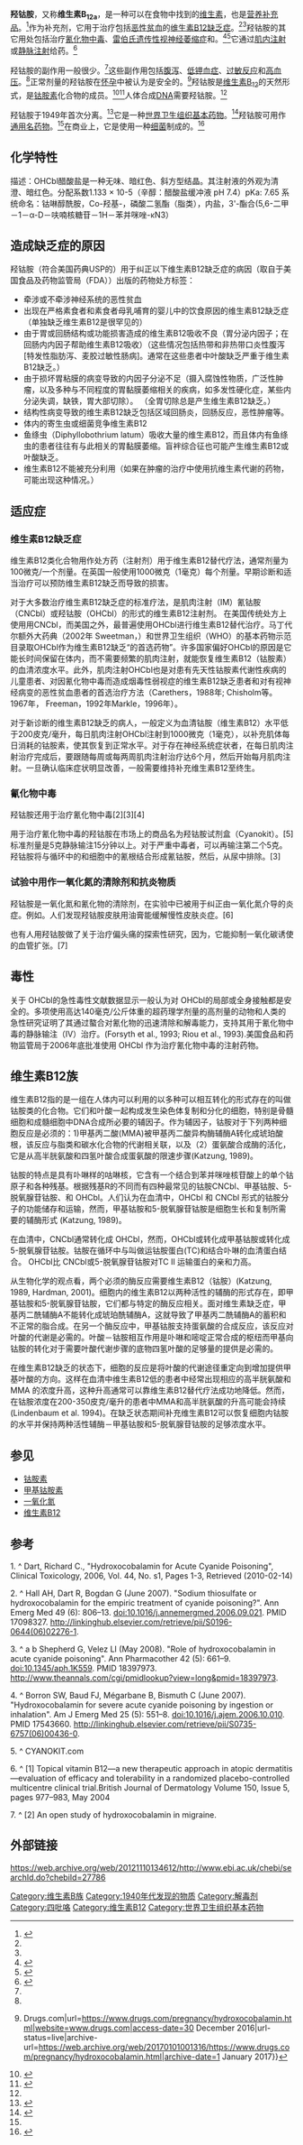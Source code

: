 {{Citation style}}
{{Expand language|en|time=2021-12-29T09:13:43+00:00}}
{{Drugbox
| Verifiedfields = changed
| verifiedrevid = 457640474
| IUPAC_name = Coα-[α-(5,6-dimethylbenzimidazolyl)]-<br/>Coβ-hydroxocobamide
| image = Hydroxocobalamin.svg
| width = 250
<!--| image2 = Hydroxocobalamin ball-and-stick animation.gif
| width2 = 250-->
<!--Clinical data-->
| synonyms = vitamin B<sub>12</sub>, vitamin B<sub>12a</sub>, hydroxycobalamin
| tradename =  
| Drugs.com = {{drugs.com|monograph|vitamin-b12}}
| MedlinePlus = a605007
| pregnancy_AU =  
| pregnancy_US = C
|pregnancy_US_comment=<ref name=Preg2016/>
| pregnancy_category =
| licence_EU = yes
| legal_AU =  
| legal_UK =  
| legal_US = OTC
| legal_US_comment = (by prescription when injectable), not DEA-controlled
| legal_status = 
| routes_of_administration = IM, IV
<!--Pharmacokinetic data-->
| bioavailability =  
| protein_bound = Very high (90%)
| metabolism = Primarily liver, cobalamins are absorbed in the ileum and stored in the liver.
| elimination_half-life = ~6 days
| excretion =
<!--Identifiers-->
| CAS_number_Ref = {{cascite|correct|??}}
| CAS_number = 13422-51-0
| ATC_prefix = B03
| ATC_suffix = BA03
| ATC_supplemental =   {{ATC|V03|AB33}}
| PubChem = 6433575
| DrugBank_Ref = {{drugbankcite|correct|drugbank}}
| DrugBank = DB00200
<!--| ChemSpiderID_Ref = {{chemspidercite|correct|chemspider}}-->
| ChemSpiderID = 28534326
| ChEBI = 27786
| UNII_Ref = {{fdacite|correct|FDA}}
| UNII = Q40X8H422O
| KEGG_Ref = {{keggcite|correct|kegg}}
| KEGG = D01027
| ChEMBL_Ref = {{ebicite|changed|EBI}}
| ChEMBL = 1237097
<!--Chemical data-->
| C=62 | H=89 | Co=1 | N=13 | O=15 | P=1
| smiles = Cc1cc2ncn(c2cc1C)C9OC(CO)C(OP3(=O)OC(C)CNC(=O)CCC5C4=C(C)C8=NC(=CC7=NC(=C(C)C6=NC(C)(C(N4[Co](O)O3)C5(C)CC(N)=O)C(C)(CC(N)=O)C6CCC(N)=O)C(C)(CC(N)=O)C7CCC(N)=O)C(CCC(N)=O)C8(C)C)C9O
| StdInChI_Ref = {{stdinchicite|correct|chemspider}}
| StdInChI = 1S/C62H90N13O14P.Co.H2O/c1-29-20-40-41(21-30(29)2)75(28-70-40)56-52(84)53(42(27-76)87-56)89-90(85,86)88-31(3)26-69-49(83)19-15-36-50-32(4)54-58(6,7)34(12-16-43(63)77)38(71-54)22-39-35(13-17-44(64)78)59(8,23-46(66)80)55(72-39)33(5)51-37(14-18-45(65)79)61(10,25-48(68)82)62(11,74-51)57(73-50)60(36,9)24-47(67)81;;/h20-22,28,31,34-37,42,52-53,56-57,76,84H,12-19,23-27H2,1-11H3,(H15,63,64,65,66,67,68,69,71,72,73,74,77,78,79,80,81,82,83,85,86);;1H2/q;+3;/p-3
| StdInChIKey_Ref = {{stdinchicite|correct|chemspider}}
| StdInChIKey = GTSMWDDKWYUXGH-UHFFFAOYSA-K
}}

'''羟钴胺'''，又称'''维生素B<sub>12a</sub>'''，是一种可以在食物中找到的[[维生素|维生素]]，也是[[营养补充品|营养补充品]]。<ref name=WHO2008>{{cite book | title = WHO Model Formulary 2008 | year = 2009 | isbn = 9789241547659 | vauthors = ((World Health Organization)) | veditors = Stuart MC, Kouimtzi M, Hill SR | hdl = 10665/44053 | author-link = World Health Organization | publisher = World Health Organization | hdl-access=free | page=251 }}</ref>作为补充剂，它用于治疗包括[[恶性贫血|恶性贫血]]的[[维生素B12缺乏症|维生素B12缺乏症]]。<ref name=WHO2008/><ref name=AHFS2016/>羟钴胺的其它用处包括治疗[[氰化物中毒|氰化物中毒]]、[[雷伯氏遗传性视神经萎缩症|雷伯氏遗传性视神经萎缩症]]和{{le|中毒弱视|toxic amblyopia}}。<ref>{{cite journal | vauthors = MacLennan L, Moiemen N | title = Management of cyanide toxicity in patients with burns | journal = Burns | volume = 41 | issue = 1 | pages = 18–24 | date = February 2015 | pmid = 24994676 | doi = 10.1016/j.burns.2014.06.001 }}</ref><ref name=UK2016>{{cite web|title=Hydroxocobalamin 1mg in 1ml solution for injection - Summary of Product Characteristics (SPC) - (eMC)|url=https://www.medicines.org.uk/emc/medicine/31182|website=www.medicines.org.uk|access-date=30 December 2016|url-status=live|archive-url=https://web.archive.org/web/20161230231442/https://www.medicines.org.uk/emc/medicine/31182|archive-date=30 December 2016}}</ref>它通过[[肌内注射|肌内注射]]或[[静脉注射|静脉注射]]给药。<ref name=AHFS2016>{{cite web|title=Vitamin B12|url=https://www.drugs.com/monograph/vitamin-b12.html|publisher=The American Society of Health-System Pharmacists|access-date=8 December 2016|url-status=live|archive-url=https://web.archive.org/web/20161230232154/https://www.drugs.com/monograph/vitamin-b12.html|archive-date=30 December 2016}}</ref>

羟钴胺的副作用一般很少。<ref name=AHFS2016/>这些副作用包括[[腹泻|腹泻]]、[[低钾血症|低钾血症]]、[[过敏反应|过敏反应]]和[[高血压|高血压]]。<ref name=AHFS2016/>正常剂量的羟钴胺在[[怀孕|怀孕]]中被认为是安全的。<ref name=Preg2016>{{cite web|title=Hydroxocobalamin Use During Pregnancy {{!}} Drugs.com|url=https://www.drugs.com/pregnancy/hydroxocobalamin.html|website=www.drugs.com|access-date=30 December 2016|url-status=live|archive-url=https://web.archive.org/web/20170101001316/https://www.drugs.com/pregnancy/hydroxocobalamin.html|archive-date=1 January 2017}}</ref>羟钴胺是[[维生素B12|维生素B<sub>12</sub>]]的天然形式，是[[钴胺素|钴胺素]]化合物的成员。<ref>{{cite book|last1=Bullock|first1=Shane|last2=Manias|first2=Elizabeth  |title=Fundamentals of Pharmacology|date=2013|publisher=Pearson Higher Education AU|isbn=9781442564411|page=862|url=https://books.google.com/books?id=ODjiBAAAQBAJ&pg=PA862|language=en|url-status=live|archive-url=https://web.archive.org/web/20161231074729/https://books.google.ca/books?id=ODjiBAAAQBAJ&pg=PA862|archive-date=2016-12-31}}</ref><ref name=NIH2016>{{cite web|title=Office of Dietary Supplements - Dietary Supplement Fact Sheet: Vitamin B12|url=https://ods.od.nih.gov/factsheets/VitaminB12-HealthProfessional/|website=ods.od.nih.gov|access-date=30 December 2016|date=11 February 2016|url-status=live|archive-url=https://web.archive.org/web/20161231073715/https://ods.od.nih.gov/factsheets/VitaminB12-HealthProfessional/|archive-date=31 December 2016}}</ref>人体合成[[DNA|DNA]]需要羟钴胺。<ref name=NIH2016/>

羟钴胺于1949年首次分离。<ref>{{cite book|last1=Eitenmiller|first1=Ronald R.|last2= Landen |first2=W. O. |title=Vitamin Analysis for the Health and Food Sciences|date=2010|publisher=CRC Press|isbn=9781420050165|page=467|url=https://books.google.com/books?id=gZTsb_CelS8C&pg=PA467|language=en|url-status=live|archive-url=https://web.archive.org/web/20161231074447/https://books.google.ca/books?id=gZTsb_CelS8C&pg=PA467|archive-date=2016-12-31}}</ref>它是一种[[世界卫生组织基本药物|世界卫生组织基本药物]]。<ref name="WHO21st">{{cite book | vauthors = ((World Health Organization)) | title = World Health Organization model list of essential medicines: 21st list 2019 | year = 2019 | hdl = 10665/325771 | author-link = World Health Organization | publisher = World Health Organization | location = Geneva | id = WHO/MVP/EMP/IAU/2019.06. License: CC BY-NC-SA 3.0 IGO | hdl-access=free }}</ref>羟钴胺可用作[[通用名药物|通用名药物]]。<ref name=AHFS2016/>在商业上，它是使用一种[[细菌|细菌]]制成的。<ref>{{cite book|title=Ullmann's encyclopedia of industrial chemistry.|date=2011|publisher=Wiley-VCH|location=Weinheim|isbn=9783527303854|chapter=Vitamins, 6. B Vitamins}}</ref>

==化学特性==
描述：OHCbl醋酸盐是一种无味、暗红色、斜方型结晶。其注射液的外观为清澄、暗红色。分配系数1.133 × 10-5（辛醇：醋酸盐缓冲液 pH 7.4）pKa: 7.65 系统命名：钴啉醇酰胺，Co-羟基-，磷酸二氢酯（脂类），内盐，3'-酯合(5,6-二甲－1－α-D－呋喃核糖苷－1H－苯并咪唑-κN3）

==造成缺乏症的原因==
羟钴胺（符合美国药典USP的）用于纠正以下维生素B12缺乏症的病因（取自于美国食品及药物监管局（FDA））出版的药物处方标签：

*牵涉或不牵涉神经系统的恶性贫血
*出现在严格素食者和素食者母乳哺育的婴儿中的饮食原因的维生素B12缺乏症（单独缺乏维生素B12是很罕见的）
*由于胃或回肠结构或功能损害造成的维生素B12吸收不良（胃分泌内因子；在回肠内内因子帮助维生素B12吸收）（这些情况包括热带和非热带口炎性腹泻[特发性脂肪泻、麦胶过敏性肠病]。通常在这些患者中叶酸缺乏严重于维生素B12缺乏。）
*由于损坏胃粘膜的病变导致的内因子分泌不足（摄入腐蚀性物质，广泛性肿瘤，以及多种与不同程度的胃黏膜萎缩相关的疾病，如多发性硬化症，某些内分泌失调，缺铁，胃大部切除）。 （全胃切除总是产生维生素B12缺乏。）
*结构性病变导致的维生素B12缺乏包括区域回肠炎，回肠反应，恶性肿瘤等。
*体内的寄生虫或细菌竞争维生素B12
*鱼绦虫（Diphyllobothrium latum）吸收大量的维生素B12，而且体内有鱼绦虫的患者往往有与此相关的胃黏膜萎缩。盲袢综合征也可能产生维生素B12或叶酸缺乏。        
*维生素B12不能被充分利用（如果在肿瘤的治疗中使用抗维生素代谢的药物，可能出现这种情况。）

==适应症==
===维生素B12缺乏症===
维生素B12类化合物用作处方药（注射剂）用于维生素B12替代疗法，通常剂量为100微克/一个剂量。在英国一般使用1000微克（1毫克）每个剂量。早期诊断和适当治疗可以预防维生素B12缺乏而导致的损害。

对于大多数治疗维生素B12缺乏症的标准疗法，是肌肉注射（IM）氰钴胺（CNCbl）或羟钴胺（OHCbl）的形式的维生素B12注射剂。 在美国传统处方上使用用CNCbl，而美国之外，最普遍使用OHCbl进行维生素B12替代治疗。马丁代尔额外大药典（2002年 Sweetman，）和世界卫生组织（WHO）的基本药物示范目录取OHCbl作为维生素B12缺乏“的首选药物”。许多国家偏好OHCbl的原因是它能长时间保留在体内，而不需要频繁的肌肉注射，就能恢复维生素B12（钴胺素）的血清浓度水平。此外，肌肉注射OHCbl也是对患有先天性钴胺素代谢性疾病的儿童患者、对因氰化物中毒而造成烟毒性弱视症的维生素B12缺乏患者和对有视神经病变的恶性贫血患者的首选治疗方法（Carethers，1988年; Chisholm等。 1967年， Freeman，1992年Markle，1996年）。

对于新诊断的维生素B12缺乏的病人，一般定义为血清钴胺（维生素B12）水平低于200皮克/毫升，每日肌肉注射OHCbl注射到1000微克（1毫克），以补充肌体每日消耗的钴胺素，使其恢复到正常水平。对于存在神经系统症状者，在每日肌肉注射治疗完成后，要跟随每周或每两周肌肉注射治疗达6个月，然后开始每月肌肉注射。一旦确认临床症状明显改善，一般需要维持补充维生素B12至终生。

===氰化物中毒===
羟钴胺还用于治疗氰化物中毒[2][3][4]

用于治疗氰化物中毒的羟钴胺在市场上的商品名为羟钴胺试剂盒（Cyanokit）。[5]标准剂量是5克静脉输注15分钟以上。对于严重中毒者，可以再输注第二个5克。羟钴胺将与循环中的和细胞中的氰根结合形成氰钴胺，然后，从尿中排除。[3]

===试验中用作一氧化氮的清除剂和抗炎物质===

羟钴胺是一氧化氮和氰化物的清除剂，在实验中已被用于纠正由一氧化氮介导的炎症。例如。人们发现羟钴胺皮肤用油膏能缓解慢性皮肤炎症。[6]

也有人用羟钴胺做了关于治疗偏头痛的探索性研究，因为，它能抑制一氧化碳诱使的血管扩张。[7]

==毒性==
关于 OHCbl的急性毒性文献数据显示一般认为对 OHCbl的局部或全身接触都是安全的。多项使用高达140毫克/公斤体重的超药理学剂量的高剂量的动物和人类的急性研究证明了其通过螯合对氰化物的迅速清除和解毒能力，支持其用于氰化物中毒的静脉输注（IV）治疗。(Forsyth et al., 1993; Riou et al., 1993).美国食品和药物监管局于2006年底批准使用 OHCbl 作为治疗氰化物中毒的注射药物。

==维生素B12族==

维生素B12指的是一组在人体内可以利用的以多种可以相互转化的形式存在的叫做钴胺类的化合物。它们和叶酸一起构成发生染色体复制和分化的细胞，特别是骨髓细胞和成髓细胞中DNA合成所必要的辅因子。作为辅因子，钴胺对于下列两种细胞反应是必须的：1)甲基丙二酸(MMA)被甲基丙二酸异构酶辅酶A转化成琥珀酸根，该反应与脂类和碳水化合物的代谢相关联，以及（2）蛋氨酸合成酶的活化，它是从高半胱氨酸和四氢叶酸合成蛋氨酸的限速步骤(Katzung, 1989)。

钴胺的特点是具有卟啉样的咕啉核，它含有一个结合到苯并咪唑核苷酸上的单个钴原子和各种残基。根据残基R的不同而有四种最常见的钴胺CNCbl、甲基钴胺、5-脱氧腺苷钴胺、和 OHCbl。人们认为在血清中，OHCbl 和 CNCbl 形式的钴胺分子的功能储存和运输，然而，甲基钴胺和5-脱氧腺苷钴胺是细胞生长和复制所需要的辅酶形式 (Katzung, 1989)。

在血清中，CNCbl通常转化成 OHCbl，然而，OHCbl或转化成甲基钴胺或转化成5-脱氧腺苷钴胺。钴胺在循环中与叫做运钴胺蛋白(TC)和结合卟啉的血清蛋白结合。 OHCbl比 CNCbl或5-脱氧腺苷钴胺对TC II 运输蛋白的亲和力高。

从生物化学的观点看，两个必须的酶反应需要维生素B12（钴胺）(Katzung, 1989, Hardman, 2001)。细胞内的维生素B12以两种活性的辅酶的形式存在，即甲基钴胺和5-脱氧腺苷钴胺，它们都与特定的酶反应相关。面对维生素缺乏症，甲基丙二酰辅酶A不能转化成琥珀酰辅酶A，这就导致了甲基丙二酰辅酶A的蓄积和不正常的脂合成。在另一个酶反应中，甲基钴胺支持蛋氨酸的合成反应，该反应对叶酸的代谢是必需的。叶酸－钴胺相互作用是卟啉和嘧啶正常合成的枢纽而甲基向钴胺的转化对于需要叶酸代谢步骤的底物四氢叶酸的足够量的提供是必需的。

在维生素B12缺乏的状态下，细胞的反应是将叶酸的代谢途径重定向到增加提供甲基叶酸的方向。这样在血清中维生素B12低的患者中经常出现相应的高半胱氨酸和MMA 的浓度升高，这种升高通常可以靠维生素B12替代疗法成功地降低。然而，在钴胺浓度在200-350皮克/毫升的患者中MMA和高半胱氨酸的升高可能会持续(Lindenbaum et al. 1994)。在缺乏状态期间补充维生素B12可以恢复细胞内钴胺的水平并保持两种活性辅酶－甲基钴胺和5-脱氧腺苷钴胺的足够浓度水平。

==参见==
* [[钴胺素|钴胺素]]
* [[甲基钴胺素|甲基钴胺素]]
* [[一氧化氮|一氧化氮]]
* [[维生素B12|维生素B12]]

==参考==
{{reflist}}
1. ^ Dart, Richard C., "Hydroxocobalamin for Acute Cyanide Poisoning", Clinical Toxicology, 2006, Vol. 44, No. s1, Pages 1-3, Retrieved (2010-02-14)
 
2. ^ Hall AH, Dart R, Bogdan G (June 2007). "Sodium thiosulfate or hydroxocobalamin for the empiric treatment of cyanide poisoning?". Ann Emerg Med 49 (6): 806–13. doi:10.1016/j.annemergmed.2006.09.021. PMID 17098327. http://linkinghub.elsevier.com/retrieve/pii/S0196-0644(06)02276-1.
  
3. ^ a b Shepherd G, Velez LI (May 2008). "Role of hydroxocobalamin in acute cyanide poisoning". Ann Pharmacother 42 (5): 661–9. doi:10.1345/aph.1K559. PMID 18397973. http://www.theannals.com/cgi/pmidlookup?view=long&pmid=18397973{{dead link|date=2018年1月 |bot=InternetArchiveBot |fix-attempted=yes }}.
  
4. ^ Borron SW, Baud FJ, Mégarbane B, Bismuth C (June 2007). "Hydroxocobalamin for severe acute cyanide poisoning by ingestion or inhalation". Am J Emerg Med 25 (5): 551–8. doi:10.1016/j.ajem.2006.10.010. PMID 17543660. http://linkinghub.elsevier.com/retrieve/pii/S0735-6757(06)00436-0.
  
5. ^ CYANOKIT.com
 
6. ^ [1] Topical vitamin B12—a new therapeutic approach in atopic dermatitis—evaluation of efficacy and tolerability in a randomized placebo-controlled multicentre clinical trial.British Journal of Dermatology Volume 150, Issue 5, pages 977–983, May 2004
 
7. ^ [2] An open study of hydroxocobalamin in migraine.

==外部链接==
https://web.archive.org/web/20121110134612/http://www.ebi.ac.uk/chebi/searchId.do?chebiId=27786
{{維生素}}
{{解毒剂}}
[[Category:维生素B族|Category:维生素B族]]
[[Category:1940年代发现的物质|Category:1940年代发现的物质]]
[[Category:解毒剂|Category:解毒剂]]
[[Category:四吡咯|Category:四吡咯]]
[[Category:维生素B12|Category:维生素B12]]
[[Category:世界卫生组织基本药物|Category:世界卫生组织基本药物]]